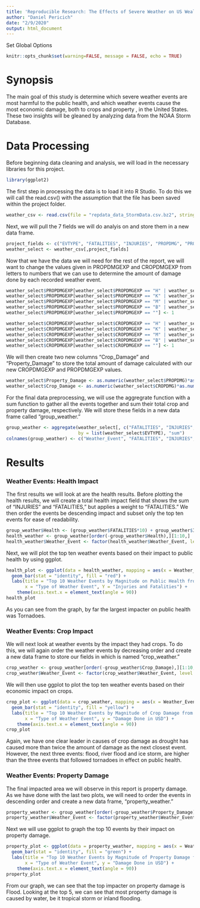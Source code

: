```yaml
---
title: 'Reproducible Research: The Effects of Severe Weather on US Wealth and Health'
author: "Daniel Pericich"
date: "2/9/2020"
output: html_document
---
```


Set Global Options
```r
knitr::opts_chunk$set(warning=FALSE, message = FALSE, echo = TRUE)
```
<h1> Synopsis </h1>
<p> The main goal of this study is determine which severe weather events are most harmful to the public health, and which weather events cause the most economic damage, both to crops and property , in the United States. These two insights will be gleaned by analyzing data from the NOAA Storm Database.

<h1> Data Processing </h1>
<p> Before beginning data cleaning and analysis, we will load in the necessary libraries for this project. </p>

```r
library(ggplot2)
```

<p> The first step in processing the data is to load it into R Studio. To do this we will call the read.csv() with the assumption that the file has been saved within the project folder. </p>
```r
weather_csv <- read.csv(file = "repdata_data_StormData.csv.bz2", stringsAsFactors = FALSE)
```

<p> Next, we will pull the 7 fields we will do analyis on and store them in a new data frame. </p>
```r
project_fields <- c("EVTYPE", "FATALITIES", "INJURIES", "PROPDMG", "PROPDMGEXP", "CROPDMG", "CROPDMGEXP")
weather_select <- weather_csv[,project_fields]
```

<p> Now that we have the data we will need for the rest of the report, we will want to change the values given in PROPDMGEXP and CROPDMGEXP from letters to numbers that we can use to determine the amount of damage done by each recorded weather event. </p>
```r
weather_select$PROPDMGEXP[weather_select$PROPDMGEXP == "H" | weather_select$PROPDMGEXP == "h"] <- 100
weather_select$PROPDMGEXP[weather_select$PROPDMGEXP == "K" | weather_select$PROPDMGEXP == "k"] <- 1000
weather_select$PROPDMGEXP[weather_select$PROPDMGEXP == "M" | weather_select$PROPDMGEXP == "m"] <- 1000000
weather_select$PROPDMGEXP[weather_select$PROPDMGEXP == "B" | weather_select$PROPDMGEXP == "b"] <- 1000000000
weather_select$PROPDMGEXP[weather_select$PROPDMGEXP == ""] <- 1

weather_select$CROPDMGEXP[weather_select$CROPDMGEXP == "H" | weather_select$CROPDMGEXP == "h"] <- 100
weather_select$CROPDMGEXP[weather_select$CROPDMGEXP == "K" | weather_select$CROPDMGEXP == "k"] <- 1000
weather_select$CROPDMGEXP[weather_select$CROPDMGEXP == "M" | weather_select$CROPDMGEXP == "m"] <- 1000000
weather_select$CROPDMGEXP[weather_select$CROPDMGEXP == "B" | weather_select$CROPDMGEXP == "b"] <- 1000000000
weather_select$CROPDMGEXP[weather_select$CROPDMGEXP == ""] <- 1
```
<p> We will then create two new columns "Crop_Damage" and "Property_Damage" to store the total amount of damage calculated with our new CROPDMGEXP and PROPDMGEXP values. </p>
```r
weather_select$Property_Damage <- as.numeric(weather_select$PROPDMG)*as.numeric(weather_select$PROPDMGEXP)
weather_select$Crop_Damage <- as.numeric(weather_select$CROPDMG)*as.numeric(weather_select$CROPDMGEXP)
```

<p> For the final data preprocessing, we will use the aggregrate function with a sum function to gather all the events together and sum their total crop and property damage, respectively. We will store these fields in a new data frame called "group_weather." </p>
```r
group_weather <- aggregate(weather_select[, c("FATALITIES", "INJURIES", "Property_Damage", "Crop_Damage")],
                           by = list(weather_select$EVTYPE), "sum")
colnames(group_weather) <- c("Weather_Event", "FATALITIES", "INJURIES", "Property_Damage", "Crop_Damage")
```

<h1> Results </h1>

<h3>Weather Events: Health Impact</h3>

<p> The first results we will look at are the health results. Before plotting the health results, we will create a total health impact field that shows the sum of "INJURIES" and "FATALITIES," but applies a weight to "FATALITIES." We then order the events be descending impact and subset only the top ten events for ease of readability. </p>

```r
group_weather$Health <- (group_weather$FATALITIES*10) + group_weather$INJURIES
health_weather <- group_weather[order(-group_weather$Health),][1:10,]
health_weather$Weather_Event <- factor(health_weather$Weather_Event, level = health_weather$Weather_Event)
```
<p> Next, we will plot the top ten weather events based on their impact to public health by using ggplot. </p>

```r
health_plot <- ggplot(data = health_weather, mapping = aes(x = Weather_Event, y = Health)) +
  geom_bar(stat = "identity", fill = "red") + 
  labs(title = "Top 10 Weather Events by Magnitude on Public Health from 1950 and 2011", 
       x = "Type of Weather Event", Y = "Injuries and Fatalities") +
    theme(axis.text.x = element_text(angle = 90))
health_plot
```

<p> As you can see from the graph, by far the largest impacter on public health was Tornadoes.</p>

<h3>Weather Events: Crop Impact</h3>

<p> We will next look at weather events by the impact they had crops. To do this, we will again order the weather events by decreasing order and create a new data frame to store our fields in which is named "crop_weather." </p>

```r
crop_weather <- group_weather[order(-group_weather$Crop_Damage),][1:10,]
crop_weather$Weather_Event <- factor(crop_weather$Weather_Event, level = crop_weather$Weather_Event)
```

<p> We will then use ggplot to plot the top ten weather events based on their economic impact on crops.  </p>

```r
crop_plot <- ggplot(data = crop_weather, mapping = aes(x = Weather_Event, y = Crop_Damage)) +
  geom_bar(stat = "identity", fill = "yellow") +
  labs(title = "Top 10 Weather Events by Magnitude of Crop Damage from 1950 to 2011", 
       x = "Type of Weather Event", y = "Damage Done in USD") +
    theme(axis.text.x = element_text(angle = 90))
crop_plot
```

<p> Again, we have one clear leader in causes of crop damage as drought has caused more than twice the amount of damage as the next closest event. However, the next three events: flood, river flood and ice storm, are higher than the three events that followed tornadoes in effect on public health. </p>

<h3> Weather Events: Property Damage </h3>

<p> The final impacted area we will observe in this report is property damage. As we have done with the last two plots, we will need to order the events in descending order and create a new data frame, "property_weather." <p>

```r
property_weather <- group_weather[order(-group_weather$Property_Damage),][1:10,]
property_weather$Weather_Event <- factor(property_weather$Weather_Event, level = property_weather$Weather_Event)
```

<p> Next we will use ggplot to graph the top 10 events by their impact on property damage. </p>

```r
property_plot <- ggplot(data = property_weather, mapping = aes(x = Weather_Event, y = Property_Damage)) +
  geom_bar(stat = "identity", fill = "green") +
  labs(title = "Top 10 Weather Events by Magnitude of Property Damage form 1950 to 2011",
       x = "Type of Weather Event", y = "Damage Done in USD") +
    theme(axis.text.x = element_text(angle = 90))
property_plot
```

<p> From our graph, we can see that the top impacter on property damage is Flood. Looking at the top 5, we can see that most property damage is caused by water, be it tropical storm or inland flooding. </p>

